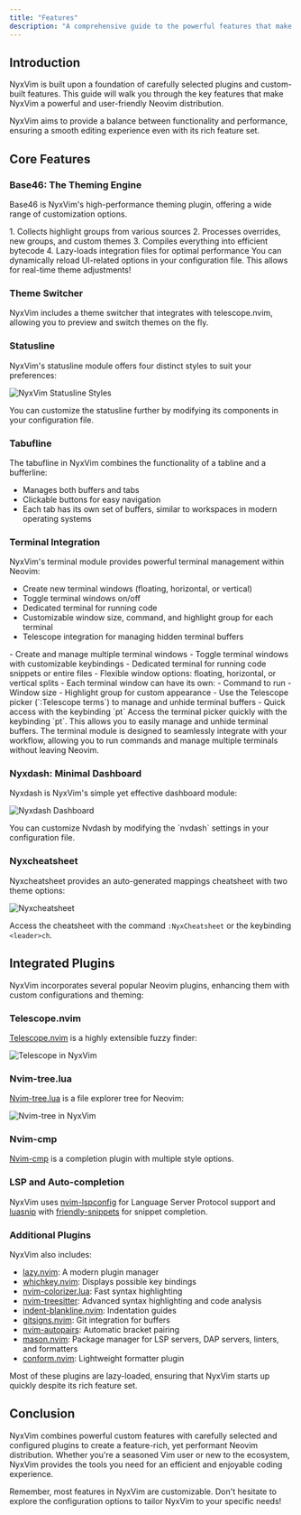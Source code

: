 ```yaml
---
title: "Features"
description: "A comprehensive guide to the powerful features that make NyxVim stand out"
---
```


## Introduction

NyxVim is built upon a foundation of carefully selected plugins and custom-built features. This guide will walk you through the key features that make NyxVim a powerful and user-friendly Neovim distribution.

<Info>
  NyxVim aims to provide a balance between functionality and performance, ensuring a smooth editing experience even with its rich feature set.
</Info>

## Core Features

### Base46: The Theming Engine

Base46 is NyxVim's high-performance theming plugin, offering a wide range of customization options.

<Accordion title="How Base46 Works">
1. Collects highlight groups from various sources
2. Processes overrides, new groups, and custom themes
3. Compiles everything into efficient bytecode
4. Lazy-loads integration files for optimal performance
</Accordion>

<Tip>
  You can dynamically reload UI-related options in your configuration file. This allows for real-time theme adjustments!
</Tip>

### Theme Switcher

NyxVim includes a theme switcher that integrates with telescope.nvim, allowing you to preview and switch themes on the fly.

### Statusline

NyxVim's statusline module offers four distinct styles to suit your preferences:

![NyxVim Statusline Styles](/images/statuslines.webp)

<Tip>
  You can customize the statusline further by modifying its components in your configuration file.
</Tip>

### Tabufline

The tabufline in NyxVim combines the functionality of a tabline and a bufferline:

- Manages both buffers and tabs
- Clickable buttons for easy navigation
- Each tab has its own set of buffers, similar to workspaces in modern operating systems

### Terminal Integration

NyxVim's terminal module provides powerful terminal management within Neovim:

- Create new terminal windows (floating, horizontal, or vertical)
- Toggle terminal windows on/off
- Dedicated terminal for running code
- Customizable window size, command, and highlight group for each terminal
- Telescope integration for managing hidden terminal buffers

<Accordion title="Detailed Terminal Features" icon="terminal">
- Create and manage multiple terminal windows
- Toggle terminal windows with customizable keybindings
- Dedicated terminal for running code snippets or entire files
- Flexible window options: floating, horizontal, or vertical splits
- Each terminal window can have its own:
  - Command to run
  - Window size
  - Highlight group for custom appearance
- Use the Telescope picker (`:Telescope terms`) to manage and unhide terminal buffers
  - Quick access with the keybinding `<leader>pt`
</Accordion>

<Tip>
  Access the terminal picker quickly with the keybinding `<leader>pt`. This allows you to easily manage and unhide terminal buffers.
</Tip>

<Info>
  The terminal module is designed to seamlessly integrate with your workflow, allowing you to run commands and manage multiple terminals without leaving Neovim.
</Info>

### Nyxdash: Minimal Dashboard

Nyxdash is NyxVim's simple yet effective dashboard module:

![Nyxdash Dashboard](/images/nyxdash.png)

<Info>
  You can customize Nvdash by modifying the `nvdash` settings in your configuration file.
</Info>

### Nyxcheatsheet

Nyxcheatsheet provides an auto-generated mappings cheatsheet with two theme options:

![Nyxcheatsheet](/images/nyxcheatsheet.png)

Access the cheatsheet with the command `:NyxCheatsheet` or the keybinding `<leader>ch`.

## Integrated Plugins

NyxVim incorporates several popular Neovim plugins, enhancing them with custom configurations and theming:

### Telescope.nvim

[Telescope.nvim](https://github.com/nvim-telescope/telescope.nvim) is a highly extensible fuzzy finder:

![Telescope in NyxVim](/images/telescope.png)

### Nvim-tree.lua

[Nvim-tree.lua](https://github.com/kyazdani42/nvim-tree.lua) is a file explorer tree for Neovim:

![Nvim-tree in NyxVim](/images/nvimtree.png)

### Nvim-cmp

[Nvim-cmp](https://github.com/hrsh7th/nvim-cmp) is a completion plugin with multiple style options.

### LSP and Auto-completion

NyxVim uses [nvim-lspconfig](https://github.com/neovim/nvim-lspconfig) for Language Server Protocol support and [luasnip](https://github.com/L3MON4D3/LuaSnip) with [friendly-snippets](https://github.com/rafamadriz/friendly-snippets) for snippet completion.

### Additional Plugins

NyxVim also includes:

- [lazy.nvim](https://github.com/folke/lazy.nvim): A modern plugin manager
- [whichkey.nvim](https://github.com/folke/which-key.nvim): Displays possible key bindings
- [nvim-colorizer.lua](https://github.com/NvChad/nvim-colorizer.lua): Fast syntax highlighting
- [nvim-treesitter](https://github.com/nvim-treesitter/nvim-treesitter): Advanced syntax highlighting and code analysis
- [indent-blankline.nvim](https://github.com/lukas-reineke/indent-blankline.nvim): Indentation guides
- [gitsigns.nvim](https://github.com/lewis6991/gitsigns.nvim): Git integration for buffers
- [nvim-autopairs](https://github.com/windwp/nvim-autopairs): Automatic bracket pairing
- [mason.nvim](https://github.com/williamboman/mason.nvim): Package manager for LSP servers, DAP servers, linters, and formatters
- [conform.nvim](https://github.com/stevearc/conform.nvim): Lightweight formatter plugin

<Tip>
  Most of these plugins are lazy-loaded, ensuring that NyxVim starts up quickly despite its rich feature set.
</Tip>

## Conclusion

NyxVim combines powerful custom features with carefully selected and configured plugins to create a feature-rich, yet performant Neovim distribution. Whether you're a seasoned Vim user or new to the ecosystem, NyxVim provides the tools you need for an efficient and enjoyable coding experience.

<Info>
  Remember, most features in NyxVim are customizable. Don't hesitate to explore the configuration options to tailor NyxVim to your specific needs!
</Info>
